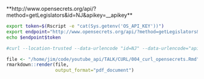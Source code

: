 
<!--

```yaml
`r xfun::file_string('skeleton.yaml')`
```

# ----------------------------
# file <- "CURL_examples/004_curl_opensecrets.sh,"
# ----------------------------
#
#   PURPOSE:  practice curl  
# =========================
#
# Works in browser !
#
# From saveas as curl (in browser) appears that tranmis a cookie with session
# info.   Does this explain??   
#
# STEP #1   get OS_API_KEY = (see bottom)
#
# STEP #2   curl --config 004_config_opensecrets.txt
#
url="www.opensecrets.org/api/?method=getLegislators&id=NJ&apikey=$key"
-w "Why does this not work? \n"
-D headers.txt
# fail-with-body  (I have old version)
-w "http_code= %{http_code}" (i have old curl version)
-v

-->


**http://www.opensecrets.org/api/?method=getLegislators&id=NJ&apikey=__apikey**

```zsh
export token=$(Rscript -e "cat(Sys.getenv('OS_API_KEY'))")
export endpoint="http://www.opensecrets.org/api/?method=getLegislators&id=NJ&apikey="
echo $endpoint$token

#curl --location-trusted --data-urlencode "id=NJ" --data-urlencode="apikey=$token" http://www.opensecrets.org/api/?method=getLegislators

```

```r
file <- "/home/jim/code/youtube_api/TALK/CURL/004_curl_opensecrets.Rmd"
rmarkdown::render(file,
                  output_format="pdf_document")

```

